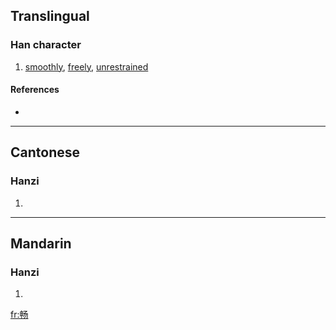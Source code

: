 {{also|暢}}
==Translingual==

===Han character===
{{Han char|rn=102|rad=田|as=03|sn=8|four=|canj=中中弓尸竹 (LLNSH)}}

# [[smoothly]], [[freely]], [[unrestrained]]

====References====
* {{Han ref|kx=0760.031|hdz=42531.030|uh=7545|ud=30021}}

----

==Cantonese==

===Hanzi===
{{yue-hanzi|jyut=|y=cheung3}}

# {{defn|Cantonese}}

----

==Mandarin==

===Hanzi===
{{cmn-hanzi|tra=暢|pin=[[chàng]] ([[chang4]])|wg=ch'ang<sup>4</sup>}}

# {{defn|Mandarin}}

[[fr:畅]]